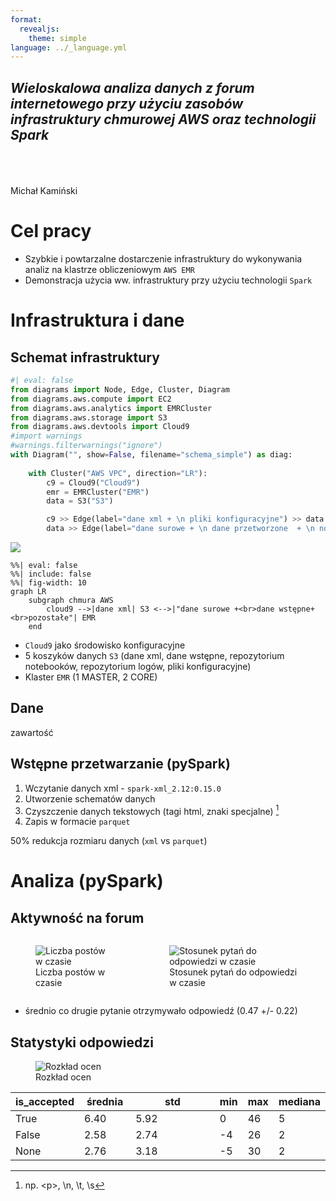 ```yaml
---
format:
  revealjs: 
    theme: simple
language: ../_language.yml
---
```


## _Wieloskalowa analiza danych z forum internetowego przy użyciu zasobów infrastruktury chmurowej AWS oraz technologii Spark_
<br><br><br>
Michał Kamiński

# Cel pracy

- Szybkie i powtarzalne dostarczenie infrastruktury do wykonywania analiz na klastrze obliczeniowym `AWS EMR`
- Demonstracja użycia ww. infrastruktury przy użyciu technologii `Spark` 

# Infrastruktura i dane

## Schemat infrastruktury

```python
#| eval: false
from diagrams import Node, Edge, Cluster, Diagram
from diagrams.aws.compute import EC2
from diagrams.aws.analytics import EMRCluster
from diagrams.aws.storage import S3
from diagrams.aws.devtools import Cloud9
#import warnings
#warnings.filterwarnings("ignore")
with Diagram("", show=False, filename="schema_simple") as diag:
    
    with Cluster("AWS VPC", direction="LR"):
        c9 = Cloud9("Cloud9") 
        emr = EMRCluster("EMR")
        data = S3("S3")

        c9 >> Edge(label="dane xml + \n pliki konfiguracyjne") >> data 
        data >> Edge(label="dane surowe + \n dane przetworzone  + \n notebooki + \n logi", reverse=True) >> emr
```

![](schema_simple.png){fig-align="center"}

```mermaid
%%| eval: false
%%| include: false
%%| fig-width: 10
graph LR
    subgraph chmura AWS
        cloud9 -->|dane xml| S3 <-->|"dane surowe +<br>dane wstępne+<br>pozostałe"| EMR
    end
```

- `Cloud9` jako środowisko konfiguracyjne
- 5 koszyków danych `S3` (dane xml, dane wstępne, repozytorium notebooków, repozytorium logów, pliki konfiguracyjne)
- Klaster `EMR` (1 MASTER, 2 CORE)

## Dane

zawartość

## Wstępne przetwarzanie (pySpark)

1. Wczytanie danych xml - `spark-xml_2.12:0.15.0`
2. Utworzenie schematów danych
3. Czyszczenie danych tekstowych (tagi html, znaki specjalne) ^[np. \<p\>, \\n, \\t, \\s]
4. Zapis w formacie `parquet`

::: {.callout-note}
50% redukcja rozmiaru danych (`xml` vs `parquet`)
:::

# Analiza (pySpark)

## Aktywność na forum

:::: {.columns}

::: {.column width="40%"}
![Liczba postów w czasie](fig-ryc2-output-1.png)
:::

::: {.column width="60%" }
![Stosunek pytań do odpowiedzi w czasie](fig-ryc3-output-1.png)
:::

::::

- średnio co drugie pytanie otrzymywało odpowiedź (0.47 +/- 0.22)

## Statystyki odpowiedzi

![Rozkład ocen](fig-ryc9-output-1.png)


| is_accepted | średnia    | std| min | max | mediana |
|-------------|------------|-----------------------|-----|-----|---------|
| True        | 6.40   | 5.92              | 0   | 46  | 5       |
| False       | 2.58  | 2.74              | -4  | 26  | 2       |
| None        | 2.76   | 3.18              | -5  | 30  | 2       |
